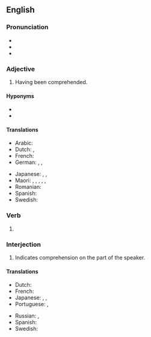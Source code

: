 ==English==

===Pronunciation===
* {{IPA|en|/ʌndəɹˈstʊd/}}
* {{audio|en|en-us-understood.ogg|Audio (US)}}
* {{rhymes|en|ʊd}}

===Adjective===
{{en-adj}}

# Having been comprehended.

====Hyponyms====
* {{l|en|little-understood}}
* {{l|en|well-understood}}

====Translations====
{{trans-top|comprehended}}
* Arabic: {{t+|ar|مَفهُوم}}
* Dutch: {{t+|nl|verstaan}}, {{t+|nl|begrepen}}
* French: {{t+|fr|compris|m}}
* German: {{t+|de|verstanden}}, {{t+|de|begriffen}}, {{t|de|[[zur]] [[Kenntnis]] [[genommen]]}}
{{trans-mid}}
* Japanese: {{t|ja|分かった|tr=[[わかった]], wakatta}}, {{t+|ja|了解|tr=りょうかい, ryoukai}}, {{t|ja|[[理解]][[され]][[た]]|tr=rikai-sare-ta}}
* Maori: {{t|mi|aroā}}, {{t|mi|arowā}}, {{t|mi|whekori}}, {{t|mi|whēiro}}, {{t|mi|whēiroiro}}, {{t|mi|pūrangiaho}}
* Romanian: {{t+|ro|înțeles}}
* Spanish: {{t+|es|entendido}}
* Swedish: {{t+|sv|förstått}}
{{trans-bottom}}

===Verb===
{{head|en|verb form}}

# {{en-past of|understand}}

===Interjection===
{{en-interj}}

# Indicates comprehension on the part of the speaker.

====Translations====
{{trans-top|indication of comprehension}}
* Dutch: {{t+|nl|begrepen}}
* French: {{t+|fr|compris}}
* Japanese: {{t|ja|分かった|tr=[[わかった]], wakatta}}, {{t+|ja|了解|tr=ryōkai|sc=Jpan}}, {{t|ja|分かりました|tr=wakarimashita}}
* Portuguese: {{t+|pt|entendido}}, {{t|pt|entendi}}
{{trans-mid}}
* Russian: {{t+|ru|понять|alt=понял}}, {{t+|ru|поня́тно}}
* Spanish: {{t+|es|entendido}}
* Swedish: {{t+|sv|uppfattat|n}}
{{trans-bottom}}